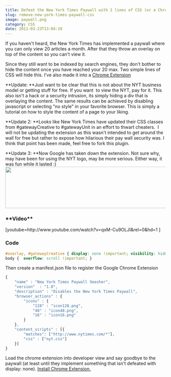 ```yaml
---
title: Defeat the New York Times Paywall with 2 lines of CSS (or a Chrome Extension)
slug: remove-new-york-times-paywall-css
image: paywall.png
category: CSS
date: 2011-03-23T13:04:19
---
```


If you haven't heard, the New York Times has implemented a paywall where you can only view 20 articles a month. After that they throw an overlay on top of the content so you can't view it.

Since they still want to be indexed by search engines, they don't bother to hide the content once you have reached your 20 max. Two simple lines of CSS will hide this. I've also made it into a <a href="https://chrome.google.com/extensions/detail/medmifohjnpmbkjbodbckhlgofiffgpm">Chrome Extension</a>


**Update: **Just want to be clear that this is not about the NYT business model or getting stuff for free. If you want  to view the NYT, pay for it. This also isn't a hack or a security intrusion, its simply hiding a div that is overlaying the content. The same results can be achieved by disabling javascript or selecting "no style" in your favorite browser. This is simply a tutorial on how to style the content of a page to your liking.

**Update 2: **Looks like New York Times have updated their CSS classes from #gatewayCreative to #gatewayUnit in an effort to thwart cheaters.  I will not be updating the extension as this wasn't intended to get around the wall for free but rather to expose how hilarious their pay wall security was. I think that point has been made, feel free to fork this plugin.

**Update 3: **Now Google has taken down the extension. Not sure why, may have been for using the NYT logo, may be more serious. Either way, it was fun while it lasted :)
<img class="aligncenter size-full wp-image-268" title="Screen shot 2011-03-29 at 2.33.59 PM" src="Screen-shot-2011-03-29-at-2.33.59-PM.png" alt="" width="658" height="130" />

<h3>**Video**</h3>
[youtube=http://www.youtube.com/watch?v=qxM-Cu9OLJI&rel=0&hd=1 ]
<h3>Code</h3>

```css
#overlay, #gatewayCreative { display: none !important; visibility: hidden !important; }
body { 	overflow: scroll !important; }
```
Then create a manifest.json file to register the Google Chrome Extension

```js
{
	"name" : "New York Times Paywall Smasher",
	"version"  : "1.0",
	"description" : "Disables the New York Times Paywall",
	"browser_actions" : {
		"icons" : {
			"128" : "icon128.png",
			"48" : "icon48.png",
			"16" : "icon16.png"
		}
	},
	"content_scripts" : [{
		"matches": ["http://www.nytimes.com/*"],
		"css" : ["nyt.css"]
 	}]
}
```
Load the chrome extension into developer view and say goodbye to the paywall (at least until they implement something that isn't defeated with display: none). <a href="https://chrome.google.com/extensions/detail/medmifohjnpmbkjbodbckhlgofiffgpm"> Install Chrome Extension.</a>